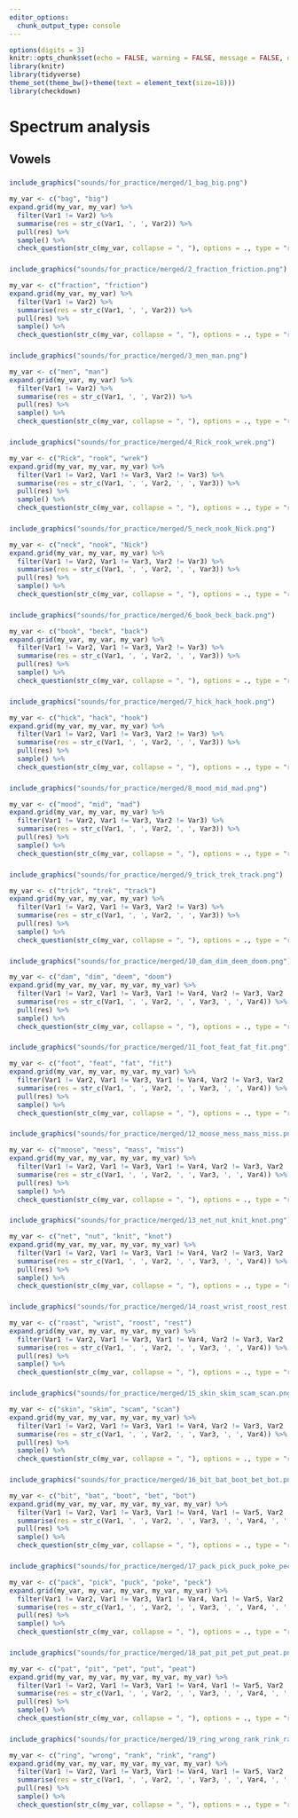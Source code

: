 ```yaml
---
editor_options: 
  chunk_output_type: console
---
```


```r
options(digits = 3)
knitr::opts_chunk$set(echo = FALSE, warning = FALSE, message = FALSE, out.width="100%", fig.show='hold', fig.align='center')
library(knitr)
library(tidyverse)
theme_set(theme_bw()+theme(text = element_text(size=18)))
library(checkdown)
```

# Spectrum analysis


## Vowels

###

```r
include_graphics("sounds/for_practice/merged/1_bag_big.png")
```

```r
my_var <- c("bag", "big")
expand.grid(my_var, my_var) %>% 
  filter(Var1 != Var2) %>% 
  summarise(res = str_c(Var1, ', ', Var2)) %>% 
  pull(res) %>% 
  sample() %>% 
  check_question(str_c(my_var, collapse = ", "), options = ., type = "radio") 
```

### 

```r
include_graphics("sounds/for_practice/merged/2_fraction_friction.png")
```

```r
my_var <- c("fraction", "friction")
expand.grid(my_var, my_var) %>% 
  filter(Var1 != Var2) %>% 
  summarise(res = str_c(Var1, ', ', Var2)) %>% 
  pull(res) %>% 
  sample() %>% 
  check_question(str_c(my_var, collapse = ", "), options = ., type = "radio") 
```

### 

```r
include_graphics("sounds/for_practice/merged/3_men_man.png")
```

```r
my_var <- c("men", "man")
expand.grid(my_var, my_var) %>% 
  filter(Var1 != Var2) %>% 
  summarise(res = str_c(Var1, ', ', Var2)) %>% 
  pull(res) %>% 
  sample() %>% 
  check_question(str_c(my_var, collapse = ", "), options = ., type = "radio")  
```

### 

```r
include_graphics("sounds/for_practice/merged/4_Rick_rook_wrek.png")
```

```r
my_var <- c("Rick", "rook", "wrek")
expand.grid(my_var, my_var, my_var) %>% 
  filter(Var1 != Var2, Var1 != Var3, Var2 != Var3) %>% 
  summarise(res = str_c(Var1, ', ', Var2, ', ', Var3)) %>% 
  pull(res) %>% 
  sample() %>% 
  check_question(str_c(my_var, collapse = ", "), options = ., type = "radio")  
```

###

```r
include_graphics("sounds/for_practice/merged/5_neck_nook_Nick.png")
```

```r
my_var <- c("neck", "nook", "Nick")
expand.grid(my_var, my_var, my_var) %>% 
  filter(Var1 != Var2, Var1 != Var3, Var2 != Var3) %>% 
  summarise(res = str_c(Var1, ', ', Var2, ', ', Var3)) %>% 
  pull(res) %>% 
  sample() %>% 
  check_question(str_c(my_var, collapse = ", "), options = ., type = "radio")  
```

###

```r
include_graphics("sounds/for_practice/merged/6_book_beck_back.png")
```

```r
my_var <- c("book", "beck", "back")
expand.grid(my_var, my_var, my_var) %>% 
  filter(Var1 != Var2, Var1 != Var3, Var2 != Var3) %>% 
  summarise(res = str_c(Var1, ', ', Var2, ', ', Var3)) %>% 
  pull(res) %>% 
  sample() %>% 
  check_question(str_c(my_var, collapse = ", "), options = ., type = "radio")  
```

###

```r
include_graphics("sounds/for_practice/merged/7_hick_hack_hook.png")
```

```r
my_var <- c("hick", "hack", "hook")
expand.grid(my_var, my_var, my_var) %>% 
  filter(Var1 != Var2, Var1 != Var3, Var2 != Var3) %>% 
  summarise(res = str_c(Var1, ', ', Var2, ', ', Var3)) %>% 
  pull(res) %>% 
  sample() %>% 
  check_question(str_c(my_var, collapse = ", "), options = ., type = "radio")  
```

###

```r
include_graphics("sounds/for_practice/merged/8_mood_mid_mad.png")
```

```r
my_var <- c("mood", "mid", "mad")
expand.grid(my_var, my_var, my_var) %>% 
  filter(Var1 != Var2, Var1 != Var3, Var2 != Var3) %>% 
  summarise(res = str_c(Var1, ', ', Var2, ', ', Var3)) %>% 
  pull(res) %>% 
  sample() %>% 
  check_question(str_c(my_var, collapse = ", "), options = ., type = "radio")  
```

###

```r
include_graphics("sounds/for_practice/merged/9_trick_trek_track.png")
```

```r
my_var <- c("trick", "trek", "track")
expand.grid(my_var, my_var, my_var) %>% 
  filter(Var1 != Var2, Var1 != Var3, Var2 != Var3) %>% 
  summarise(res = str_c(Var1, ', ', Var2, ', ', Var3)) %>% 
  pull(res) %>% 
  sample() %>% 
  check_question(str_c(my_var, collapse = ", "), options = ., type = "radio")  
```

###

```r
include_graphics("sounds/for_practice/merged/10_dam_dim_deem_doom.png")
```

```r
my_var <- c("dam", "dim", "deem", "doom")
expand.grid(my_var, my_var, my_var, my_var) %>% 
  filter(Var1 != Var2, Var1 != Var3, Var1 != Var4, Var2 != Var3, Var2 != Var4, Var3 != Var4) %>% 
  summarise(res = str_c(Var1, ', ', Var2, ', ', Var3, ', ', Var4)) %>% 
  pull(res) %>% 
  sample() %>% 
  check_question(str_c(my_var, collapse = ", "), options = ., type = "radio")  
```

###

```r
include_graphics("sounds/for_practice/merged/11_foot_feat_fat_fit.png")
```

```r
my_var <- c("foot", "feat", "fat", "fit")
expand.grid(my_var, my_var, my_var, my_var) %>% 
  filter(Var1 != Var2, Var1 != Var3, Var1 != Var4, Var2 != Var3, Var2 != Var4, Var3 != Var4) %>% 
  summarise(res = str_c(Var1, ', ', Var2, ', ', Var3, ', ', Var4)) %>% 
  pull(res) %>% 
  sample() %>% 
  check_question(str_c(my_var, collapse = ", "), options = ., type = "radio")  
```

###

```r
include_graphics("sounds/for_practice/merged/12_moose_mess_mass_miss.png")
```

```r
my_var <- c("moose", "mess", "mass", "miss")
expand.grid(my_var, my_var, my_var, my_var) %>% 
  filter(Var1 != Var2, Var1 != Var3, Var1 != Var4, Var2 != Var3, Var2 != Var4, Var3 != Var4) %>% 
  summarise(res = str_c(Var1, ', ', Var2, ', ', Var3, ', ', Var4)) %>% 
  pull(res) %>% 
  sample() %>% 
  check_question(str_c(my_var, collapse = ", "), options = ., type = "radio")  
```

###

```r
include_graphics("sounds/for_practice/merged/13_net_nut_knit_knot.png")
```

```r
my_var <- c("net", "nut", "knit", "knot")
expand.grid(my_var, my_var, my_var, my_var) %>% 
  filter(Var1 != Var2, Var1 != Var3, Var1 != Var4, Var2 != Var3, Var2 != Var4, Var3 != Var4) %>% 
  summarise(res = str_c(Var1, ', ', Var2, ', ', Var3, ', ', Var4)) %>% 
  pull(res) %>% 
  sample() %>% 
  check_question(str_c(my_var, collapse = ", "), options = ., type = "radio")  
```

###

```r
include_graphics("sounds/for_practice/merged/14_roast_wrist_roost_rest.png")
```


```r
my_var <- c("roast", "wrist", "roost", "rest")
expand.grid(my_var, my_var, my_var, my_var) %>% 
  filter(Var1 != Var2, Var1 != Var3, Var1 != Var4, Var2 != Var3, Var2 != Var4, Var3 != Var4) %>% 
  summarise(res = str_c(Var1, ', ', Var2, ', ', Var3, ', ', Var4)) %>% 
  pull(res) %>% 
  sample() %>% 
  check_question(str_c(my_var, collapse = ", "), options = ., type = "radio")  
```

###

```r
include_graphics("sounds/for_practice/merged/15_skin_skim_scam_scan.png")
```

```r
my_var <- c("skin", "skim", "scam", "scan")
expand.grid(my_var, my_var, my_var, my_var) %>% 
  filter(Var1 != Var2, Var1 != Var3, Var1 != Var4, Var2 != Var3, Var2 != Var4, Var3 != Var4) %>% 
  summarise(res = str_c(Var1, ', ', Var2, ', ', Var3, ', ', Var4)) %>% 
  pull(res) %>% 
  sample() %>% 
  check_question(str_c(my_var, collapse = ", "), options = ., type = "radio")  
```

###

```r
include_graphics("sounds/for_practice/merged/16_bit_bat_boot_bet_bot.png")
```

```r
my_var <- c("bit", "bat", "boot", "bet", "bot")
expand.grid(my_var, my_var, my_var, my_var, my_var) %>% 
  filter(Var1 != Var2, Var1 != Var3, Var1 != Var4, Var1 != Var5, Var2 != Var3, Var2 != Var4, Var2 != Var5, Var3 != Var4, Var3 != Var5, Var4 != Var5) %>% 
  summarise(res = str_c(Var1, ', ', Var2, ', ', Var3, ', ', Var4, ', ', Var5)) %>% 
  pull(res) %>% 
  sample() %>% 
  check_question(str_c(my_var, collapse = ", "), options = ., type = "radio")  
```

###

```r
include_graphics("sounds/for_practice/merged/17_pack_pick_puck_poke_peck.png")
```

```r
my_var <- c("pack", "pick", "puck", "poke", "peck")
expand.grid(my_var, my_var, my_var, my_var, my_var) %>% 
  filter(Var1 != Var2, Var1 != Var3, Var1 != Var4, Var1 != Var5, Var2 != Var3, Var2 != Var4, Var2 != Var5, Var3 != Var4, Var3 != Var5, Var4 != Var5) %>% 
  summarise(res = str_c(Var1, ', ', Var2, ', ', Var3, ', ', Var4, ', ', Var5)) %>% 
  pull(res) %>% 
  sample() %>% 
  check_question(str_c(my_var, collapse = ", "), options = ., type = "radio")  
```


###

```r
include_graphics("sounds/for_practice/merged/18_pat_pit_pet_put_peat.png")
```

```r
my_var <- c("pat", "pit", "pet", "put", "peat")
expand.grid(my_var, my_var, my_var, my_var, my_var) %>% 
  filter(Var1 != Var2, Var1 != Var3, Var1 != Var4, Var1 != Var5, Var2 != Var3, Var2 != Var4, Var2 != Var5, Var3 != Var4, Var3 != Var5, Var4 != Var5) %>% 
  summarise(res = str_c(Var1, ', ', Var2, ', ', Var3, ', ', Var4, ', ', Var5)) %>% 
  pull(res) %>% 
  sample() %>% 
  check_question(str_c(my_var, collapse = ", "), options = ., type = "radio")  
```

###

```r
include_graphics("sounds/for_practice/merged/19_ring_wrong_rank_rink_rang.png")
```

```r
my_var <- c("ring", "wrong", "rank", "rink", "rang")
expand.grid(my_var, my_var, my_var, my_var, my_var) %>% 
  filter(Var1 != Var2, Var1 != Var3, Var1 != Var4, Var1 != Var5, Var2 != Var3, Var2 != Var4, Var2 != Var5, Var3 != Var4, Var3 != Var5, Var4 != Var5) %>% 
  summarise(res = str_c(Var1, ', ', Var2, ', ', Var3, ', ', Var4, ', ', Var5)) %>% 
  pull(res) %>% 
  sample() %>% 
  check_question(str_c(my_var, collapse = ", "), options = ., type = "radio")  
```

